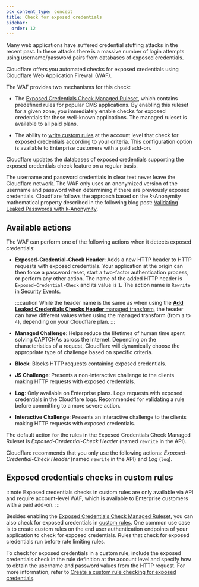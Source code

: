 ```yaml
---
pcx_content_type: concept
title: Check for exposed credentials
sidebar:
  order: 12
---
```



Many web applications have suffered <GlossaryTooltip term="credential stuffing" link="https://www.cloudflare.com/learning/bots/what-is-credential-stuffing/">credential stuffing</GlossaryTooltip> attacks in the recent past. In these attacks there is a massive number of login attempts using username/password pairs from databases of <GlossaryTooltip term="leaked credentials">exposed credentials</GlossaryTooltip>.

Cloudflare offers you automated checks for exposed credentials using Cloudflare Web Application Firewall (WAF).

<Render file="leaked-credentials-recommend-detection" />

The WAF provides two mechanisms for this check:

- The [Exposed Credentials Check Managed Ruleset](/waf/managed-rules/reference/exposed-credentials-check/), which contains predefined rules for popular CMS applications. By enabling this ruleset for a given zone, you immediately enable checks for exposed credentials for these well-known applications. The managed ruleset is available to all paid plans.

- The ability to [write custom rules](#exposed-credentials-checks-in-custom-rules) at the account level that check for exposed credentials according to your criteria. This configuration option is available to Enterprise customers with a paid add-on.

Cloudflare updates the databases of exposed credentials supporting the exposed credentials check feature on a regular basis.

The username and password credentials in clear text never leave the Cloudflare network. The WAF only uses an anonymized version of the username and password when determining if there are previously exposed credentials. Cloudflare follows the approach based on the _k_-Anonymity mathematical property described in the following blog post: [Validating Leaked Passwords with k-Anonymity](https://blog.cloudflare.com/validating-leaked-passwords-with-k-anonymity/).

## Available actions

The WAF can perform one of the following actions when it detects exposed credentials:

- **Exposed-Credential-Check Header**: Adds a new HTTP header to HTTP requests with exposed credentials. Your application at the origin can then force a password reset, start a two-factor authentication process, or perform any other action. The name of the added HTTP header is `Exposed-Credential-Check` and its value is `1`. The action name is `Rewrite` in [Security Events](/waf/analytics/security-events/paid-plans/).

  :::caution
  While the header name is the same as when using the [**Add Leaked Credentials Checks Header** managed transform](/rules/transform/managed-transforms/reference/#add-leaked-credentials-checks-header), the header can have different values when using the managed transform (from `1` to `4`), depending on your Cloudflare plan.
  :::

- **Managed Challenge**: Helps reduce the lifetimes of human time spent solving CAPTCHAs across the Internet. Depending on the characteristics of a request, Cloudflare will dynamically choose the appropriate type of challenge based on specific criteria.
- **Block**: Blocks HTTP requests containing exposed credentials.
- **JS Challenge**: Presents a non-interactive challenge to the clients making HTTP requests with exposed credentials.
- **Log**: Only available on Enterprise plans. Logs requests with exposed credentials in the Cloudflare logs. Recommended for validating a rule before committing to a more severe action.
- **Interactive Challenge**: Presents an interactive challenge to the clients making HTTP requests with exposed credentials.

The default action for the rules in the Exposed Credentials Check Managed Ruleset is _Exposed-Credential-Check Header_ (named `rewrite` in the API).

Cloudflare recommends that you only use the following actions: _Exposed-Credential-Check Header_ (named `rewrite` in the API) and _Log_ (`log`).

## Exposed credentials checks in custom rules

:::note
Exposed credentials checks in custom rules are only available via API and require account-level WAF, which is available to Enterprise customers with a paid add-on.
:::

Besides enabling the [Exposed Credentials Check Managed Ruleset](/waf/managed-rules/reference/exposed-credentials-check/), you can also check for exposed credentials in [custom rules](/waf/custom-rules/). One common use case is to create custom rules on the end user authentication endpoints of your application to check for exposed credentials. Rules that check for exposed credentials run before rate limiting rules.

To check for exposed credentials in a custom rule, include the exposed credentials check in the rule definition at the account level and specify how to obtain the username and password values from the HTTP request. For more information, refer to [Create a custom rule checking for exposed credentials](/waf/managed-rules/check-for-exposed-credentials/configure-api/#create-a-custom-rule-checking-for-exposed-credentials).
